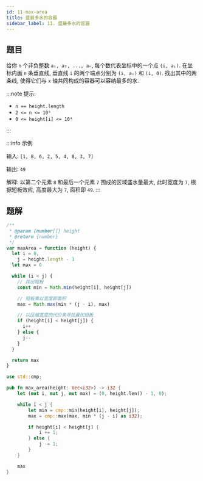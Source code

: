 ```yaml
---
id: 11-max-area
title: 盛最多水的容器
sidebar_label: 11. 盛最多水的容器
---
```


## 题目

给你 `n` 个非负整数 `a₁, a₂, ..., aₙ`, 每个数代表坐标中的一个点 `(i, aᵢ)`. 在坐标内画 `n` 条垂直线, 垂直线 `i` 的两个端点分别为 `(i, aᵢ)` 和 `(i, 0)`. 找出其中的两条线, 使得它们与 `x` 轴共同构成的容器可以容纳最多的水.

:::note 提示:

- `n == height.length`
- `2 <= n <= 10⁵`
- `0 <= height[i] <= 10⁴`

:::

:::info 示例

输入: `[1, 8, 6, 2, 5, 4, 8, 3, 7]`

输出: `49`

解释: 以第二个元素 `8` 和最后一个元素 `7` 围成的区域盛水量最大, 此时宽度为 `7`, 根据短板效应, 高度最大为 `7`, 面积即 `49`.
:::

## 题解


<Tabs>
  <TabItem value="JavaScript" label="JavaScript" default>

```ts
/**
 * @param {number[]} height
 * @return {number}
 */
var maxArea = function (height) {
  let i = 0,
    j = height.length - 1
  let max = 0

  while (i < j) {
    // 找出短板
    const min = Math.min(height[i], height[j])

    // 短板乘以宽度即面积
    max = Math.max(min * (j - i), max)

    // 以压缩宽度的代价来寻找最优短板
    if (height[i] < height[j]) {
      i++
    } else {
      j--
    }
  }

  return max
}
```

</TabItem>
<TabItem value="Rust" label="Rust">

```rust
use std::cmp;

pub fn max_area(height: Vec<i32>) -> i32 {
    let (mut i, mut j, mut max) = (0, height.len() - 1, 0);

    while i < j {
        let min = cmp::min(height[i], height[j]);
        max = cmp::max(max, min * (j - i) as i32);

        if height[i] < height[j] {
            i += 1;
        } else {
            j -= 1;
        }
    }

    max
}
```

</TabItem>
</Tabs>
